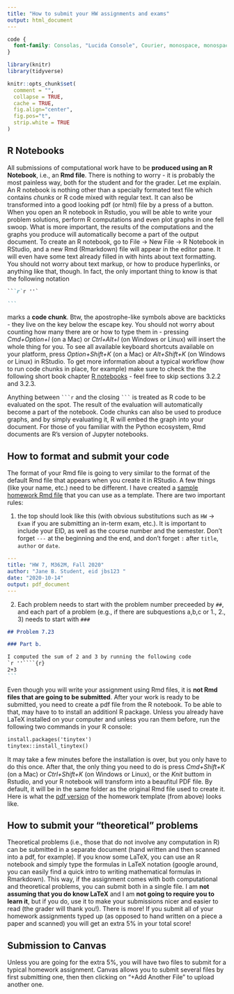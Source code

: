 ```yaml
---
title: "How to submit your HW assignments and exams"
output: html_document
---
```


```css
code {
  font-family: Consolas, "Lucida Console", Courier, monospace, monospace;
}
```

```r
library(knitr)
library(tidyverse)

knitr::opts_chunk$set(
  comment = "",
  collapse = TRUE,
  cache = TRUE,
  fig.align="center",
  fig.pos="t",
  strip.white = TRUE
)
```

## R Notebooks

All submissions of computational work have to be **produced using an R Notebook**, i.e., an **Rmd file**. There is nothing to worry - it is probably the most painless way, both for the student and for the grader. Let me explain. An R notebook is nothing other than a specially formated text file which contains *chunks* or R code mixed with regular text. It can also be transformed into a good looking pdf (or html) file by a press of a button. When you open an R notebook in Rstudio, you will be able to write your problem solutions, perform R computations and even plot graphs in one fell swoop. What is more important, the results of the computations and the graphs you produce will automatically become a part of the output document. To create an R notebook, go to File -> New File -> R Notebook in RStudio, and a new Rmd (Rmarkdown) file will appear in the editor pane. It will even have some text already filled in with hints about text formatting. You should not worry about text markup, or how to produce hyperlinks, or anything like that, though. In fact, the only important thing to know is that the following notation 



````markdown
```r`r ''`

```
````


marks a **code chunk**. Btw, the apostrophe-like symbols above are backticks - they live on the key below the escape key. You should not worry about counting how many there are or how to type them in - pressing *Cmd+Option+I* (on a Mac) or *Ctrl+Alt+I* (on Windows or Linux) will insert the whole thing for you. To see all available keyboard shortcuts available on your platform, press *Option+Shift+K* (on a Mac) or *Alt+Shift+K* (on Windows or Linux) in RStudio. To get more information about a typical workflow (how to run code chunks in place, for example) make sure to check the the following short book chapter [R notebooks](https://bookdown.org/yihui/rmarkdown/notebook.html) - feel free to skip sections 3.2.2 and 3.2.3.

Anything between ```` ```r```` and the closing ```` ``` ````  is treated as R code to be evaluated on the spot. The result of the evaluation will automatically become a part of the notebook. Code chunks can also be used to produce graphs, and by simply evaluating it, R will embed the graph into  your document. For those of you familiar with the Python ecosystem, Rmd documents are R's version of Jupyter notebooks. 

## How to format and submit your code

The format of your Rmd file is going to very similar to the format of the default Rmd file that appears when you create it in RStudio. A few things (like your name, etc.) need to be different. I have created a [sample homework Rmd file](https://gordanz.github.io/M362M/HW_template.Rmd) that you can use as a template. There are two important rules: 

1. the top should look like this (with obvious substitutions such as
 `HW` -> `Exam` if you are submitting an in-term exam, etc.). It is important to include your EID, as well as the course number and the semester. Don't forget `---` at the beginning and the end, and don't forget `:` after `title`, `author` or `date`.

```yaml
---
title: "HW 7, M362M, Fall 2020"
author: "Jane B. Student, eid jbs123 "
date: "2020-10-14"
output: pdf_document
---
```

2. Each problem needs to start with the problem number preceeded by `##`, and each part of a problem (e.g., if there are subquestions a,b,c or 1., 2., 3) needs to start with `###`

````markdown
## Problem 7.23

### Part b.

I computed the sum of 2 and 3 by running the following code
`r ''````{r}
2+3
```
````

Even though you will write your assignment using Rmd files, it is **not Rmd files that are going to be submitted**. After your work is ready to be submitted, you need to create a pdf file from the R notebook. To be able to that, may have to to install an additionl R package. Unless you already have LaTeX installed on your computer and unless you ran them before, run the following two commands in your R console:

````markdown
install.packages('tinytex')
tinytex::install_tinytex()
````

It may take a few minutes before the installation is over, but you only have to do this once. After that, the only thing you need to do is press *Cmd+Shift+K* (on a Mac) or *Ctrl+Shift+K* (on Windows or Linux), or the *Knit* buttom in Rstudio, 
and your R notebook will transform into a beaufitul PDF file. By default, it will be in the same folder as the original Rmd file used to create it. Here is what the [pdf version](https:\\gordanz.github.io/M362M/HW_template.pdf) of the homework template (from above) looks like. 

## How to submit your "theoretical" problems

Theoretical problems (i.e., those that do not involve any computation in R) can be submitted in a separate document (hand written and then scanned into a pdf, for example). If you know some LaTeX, you can use an R notebook  and simply type the formulas in LaTeX notation (google around, you can easily find a quick intro to writing mathematical formulas in Rmarkdown). This way, if the assignment comes with both computational and theoretical problems, you can submit both in a single file. I am **not assuming that you do know LaTeX** and I am **not going to require you to learn it**, but if you do, use it to make your submissions nicer and easier to read (the grader will thank you!). There is more! If you submit all of your homework assignments typed up  (as opposed to hand written on a piece a paper and scanned) you will get an extra 5% in your total score! 

## Submission to Canvas

Unless you are going for the extra 5%, you will have two files to submit for a typical homework assignment. Canvas allows you to submit several files by first submitting one, then then clicking on "+Add Another File" to upload another one. 
